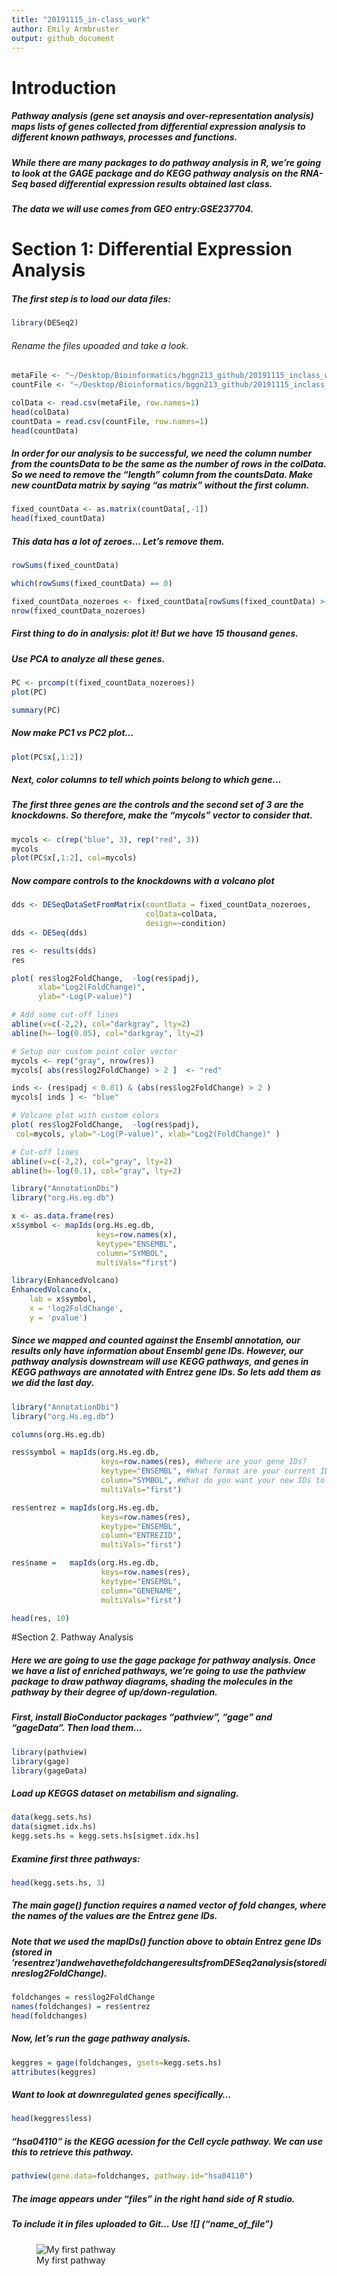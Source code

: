 ```yaml
---
title: "20191115_in-class_work"
author: Emily Armbruster
output: github_document
---
```


# Introduction

##### Pathway analysis (gene set anaysis and over-representation analysis) maps lists of genes collected from differential expression analysis to different known pathways, processes and functions.

##### While there are many packages to do pathway analysis in R, we're going to look at the GAGE package and do KEGG pathway analysis on the RNA-Seq based differential expression results obtained last class.

##### The data we will use comes from GEO entry:GSE237704.

# Section 1: Differential Expression Analysis

##### The first step is to load our data files:

```r
library(DESeq2)
```

###### Rename the files upoaded and take a look.
```r
metaFile <- "~/Desktop/Bioinformatics/bggn213_github/20191115_inclass_work/GSE37704_metadata.csv"
countFile <- "~/Desktop/Bioinformatics/bggn213_github/20191115_inclass_work/GSE37704_featurecounts.csv"

colData <- read.csv(metaFile, row.names=1)
head(colData)
countData = read.csv(countFile, row.names=1)
head(countData)
```

##### In order for our analysis to be successful, we need the column number from the countsData to be the same as the number of rows in the colData. So we need to remove the "length" column from the countsData. Make new countData matrix by saying "as matrix" without the first column.

```r
fixed_countData <- as.matrix(countData[,-1])
head(fixed_countData)
```

##### This data has a lot of zeroes... Let's remove them.

```r
rowSums(fixed_countData)
```

```r
which(rowSums(fixed_countData) == 0)
```

```r
fixed_countData_nozeroes <- fixed_countData[rowSums(fixed_countData) > 0, ]
nrow(fixed_countData_nozeroes)
```

##### First thing to do in analysis: plot it! But we have 15 thousand genes.

##### Use PCA to analyze all these genes.

```r
PC <- prcomp(t(fixed_countData_nozeroes))
plot(PC)
```

```r
summary(PC)
```

##### Now make PC1 vs PC2 plot...


```r
plot(PC$x[,1:2])
```

##### Next, color columns to tell which points belong to which gene...
##### The first three genes are the controls and the second set of 3 are the knockdowns. So therefore, make the "mycols" vector to consider that.

```r
mycols <- c(rep("blue", 3), rep("red", 3))
mycols
plot(PC$x[,1:2], col=mycols)
```

##### Now compare controls to the knockdowns with a volcano plot

```r
dds <- DESeqDataSetFromMatrix(countData = fixed_countData_nozeroes, 
                              colData=colData, 
                              design=~condition)
dds <- DESeq(dds)
```

```r
res <- results(dds)
res
```
```r
plot( res$log2FoldChange,  -log(res$padj), 
      xlab="Log2(FoldChange)",
      ylab="-Log(P-value)")

# Add some cut-off lines
abline(v=c(-2,2), col="darkgray", lty=2)
abline(h=-log(0.05), col="darkgray", lty=2)
```

```r
# Setup our custom point color vector 
mycols <- rep("gray", nrow(res))
mycols[ abs(res$log2FoldChange) > 2 ]  <- "red" 

inds <- (res$padj < 0.01) & (abs(res$log2FoldChange) > 2 )
mycols[ inds ] <- "blue"

# Volcano plot with custom colors 
plot( res$log2FoldChange,  -log(res$padj), 
 col=mycols, ylab="-Log(P-value)", xlab="Log2(FoldChange)" )

# Cut-off lines
abline(v=c(-2,2), col="gray", lty=2)
abline(h=-log(0.1), col="gray", lty=2)
```

```r

library("AnnotationDbi")
library("org.Hs.eg.db")

x <- as.data.frame(res)
x$symbol <- mapIds(org.Hs.eg.db, 
                   keys=row.names(x),
                   keytype="ENSEMBL",
                   column="SYMBOL",
                   multiVals="first")
```

```r
library(EnhancedVolcano)
EnhancedVolcano(x,
    lab = x$symbol,
    x = 'log2FoldChange',
    y = 'pvalue')
```

##### Since we mapped and counted against the Ensembl annotation, our results only have information about Ensembl gene IDs. However, our pathway analysis downstream will use KEGG pathways, and genes in KEGG pathways are annotated with Entrez gene IDs. So lets add them as we did the last day.

```r
library("AnnotationDbi")
library("org.Hs.eg.db")

columns(org.Hs.eg.db)

res$symbol = mapIds(org.Hs.eg.db,
                    keys=row.names(res), #Where are your gene IDs? 
                    keytype="ENSEMBL", #What format are your current IDs?
                    column="SYMBOL", #What do you want your new IDs to be? Picking from the org.Hs.eg.db columns.
                    multiVals="first")

res$entrez = mapIds(org.Hs.eg.db,
                    keys=row.names(res),
                    keytype="ENSEMBL",
                    column="ENTREZID",
                    multiVals="first")

res$name =   mapIds(org.Hs.eg.db,
                    keys=row.names(res),
                    keytype="ENSEMBL",
                    column="GENENAME",
                    multiVals="first")

head(res, 10)
```

#Section 2. Pathway Analysis

##### Here we are going to use the gage package for pathway analysis. Once we have a list of enriched pathways, we're going to use the pathview package to draw pathway diagrams, shading the molecules in the pathway by their degree of up/down-regulation.
##### First, install BioConductor packages "pathview", "gage" and "gageData". Then load them...

```r
library(pathview)
library(gage)
library(gageData)
```

##### Load up KEGGS dataset on metabilism and signaling.

```r
data(kegg.sets.hs)
data(sigmet.idx.hs)
kegg.sets.hs = kegg.sets.hs[sigmet.idx.hs]
```

##### Examine first three pathways:

```r
head(kegg.sets.hs, 3)
```

##### The main gage() function requires a named vector of fold changes, where the names of the values are the Entrez gene IDs.

##### Note that we used the mapIDs() function above to obtain Entrez gene IDs (stored in 'res$entrez') and we have the fold change results from DESeq2 analysis (stored in res$log2FoldChange).

```r
foldchanges = res$log2FoldChange
names(foldchanges) = res$entrez
head(foldchanges)
```

##### Now, let’s run the gage pathway analysis.

```r
keggres = gage(foldchanges, gsets=kegg.sets.hs)
attributes(keggres)
```

##### Want to look at downregulated genes specifically...

```r
head(keggres$less)
```

##### "hsa04110" is the KEGG acession for the Cell cycle pathway. We can use this to retrieve this pathway.

```r
pathview(gene.data=foldchanges, pathway.id="hsa04110")
```
##### The image appears under "files" in the right hand side of R studio.
##### To include it in files uploaded to Git... Use ![] ("name_of_file")

![My first pathway](./hsa04110.pathway.png)






